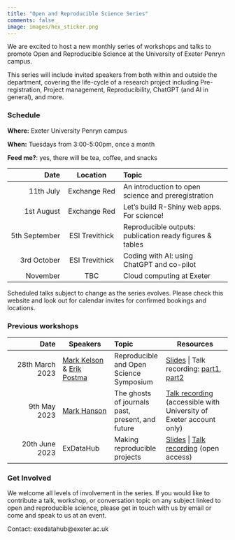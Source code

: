 ```yaml
---
title: "Open and Reproducible Science Series"
comments: false
image: images/hex_sticker.png
---
```


We are excited to host a new monthly series of workshops and talks to promote Open and Reproducible Science at the University of Exeter Penryn campus.

This series will include invited speakers from both within and outside the department, covering the life-cycle of a research project including Pre-registration, Project management, Reproducibility, ChatGPT (and AI in general), and more.

### Schedule

**Where:** Exeter University Penryn campus

**When:** Tuesdays from 3:00-5:00pm, once a month

**Feed me?**: yes, there will be tea, coffee, and snacks

|          Date |    Location    | Topic                                                    |
|------------------:|:-----------------:|:-----------------------------------|
|     11th July |  Exchange Red  | An introduction to open science and preregistration      |
|    1st August |  Exchange Red  | Let's build R-Shiny web apps. For science!               |
| 5th September | ESI Trevithick | Reproducible outputs: publication ready figures & tables |
|   3rd October | ESI Trevithick | Coding with AI: using ChatGPT and co-pilot               |
|      November |      TBC       | Cloud computing at Exeter                                |

Scheduled talks subject to change as the series evolves. Please check this website and look out for calendar invites for confirmed bookings and locations.

### Previous workshops

|            Date | Speakers                                                                                                                                                            | Topic                                            | Resources                                                                                                                                                                                                                                                                                                                                                                                                                                                                                                                                                                                                                                                                                                                                                                          |
|----------------:|-----------------|:----------------|---------------------|
| 28th March 2023 | [Mark Kelson](https://mathematics.exeter.ac.uk/staff/mjk223?sm=mjk223) & [Erik Postma](https://biosciences.exeter.ac.uk/staff/profile/index.php?web_id=Erik_Postma) | Reproducible and Open Science Symposium          | [Slides](https://exeter-data-analytics.github.io/presentations/open_science_symposium/open_science_symposium.html) \| Talk recording: [part1](https://universityofexeteruk-my.sharepoint.com/:v:/r/personal/d_padfield_exeter_ac_uk/Documents/Open%20Science%20and%20Reproducibility%20Symposium/Open%20Science%20and%20Reproducibility%20Symposium.mp4?csf=1&web=1&e=GqsQqp&nav=eyJwbGF5YmFja09wdGlvbnMiOnsic3RhcnRUaW1lSW5TZWNvbmRzIjoyODYuMTd9fQ%3D%3D), [part2](https://universityofexeteruk-my.sharepoint.com/personal/d_padfield_exeter_ac_uk/_layouts/15/stream.aspx?id=%2Fpersonal%2Fd%5Fpadfield%5Fexeter%5Fac%5Fuk%2FDocuments%2FOpen%20Science%20and%20Reproducibility%20Symposium%2FContinuation%20of%20Open%20Science%20and%20Reproducibility%20Symposium%2Emp4&ga=1) |
|    9th May 2023 | [Mark Hanson](https://mahansonresearch.weebly.com)                                                                                                                  | The ghosts of journals past, present, and future | [Talk recording](https://universityofexeteruk-my.sharepoint.com/:v:/g/personal/a_trevail_exeter_ac_uk/EfDcipY15c9Lg-PSu-MjoXYBdepHh-DYAe-SmXYydCXW9Q?e=FthcAO) (accessible with University of Exeter account only)                                                                                                                                                                                                                                                                                                                                                                                                                                                                                                                                                                 |
|  20th June 2023 | ExDataHub                                                                                                                                                           | Making reproducible projects                     | [Slides](https://exeter-data-analytics.github.io/presentations/intro_to_github/intro_to_github.html) \| [Talk recording](https://1drv.ms/v/s!Arocn6oNy_7VyS_1S_t-VjY-So3k) (open access)                                                                                                                                                                                                                                                                                                                                                                                                                                                                                                                                                                                           |

### Get Involved

We welcome all levels of involvement in the series. If you would like to contribute a talk, workshop, or conversation topic on any subject linked to open and reproducible science, please get in touch with us by email or come and speak to us at an event.

Contact: exedatahub\@exeter.ac.uk

